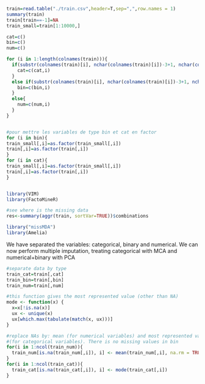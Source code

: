 
```r

train=read.table("./train.csv",header=T,sep=",",row.names = 1)
summary(train)
train[train==-1]=NA
train_small=train[1:10000,]

cat=c()
bin=c()
num=c()

for (i in 1:length(colnames(train))){
  if(substr(colnames(train)[i], nchar(colnames(train)[i])-3+1, nchar(colnames(train)[i])) =="cat"){
    cat=c(cat,i)
  }
  else if(substr(colnames(train)[i], nchar(colnames(train)[i])-3+1, nchar(colnames(train)[i])) =="bin"){
    bin=c(bin,i)
  }
  else{
    num=c(num,i)
  }
}


#pour mettre les variables de type bin et cat en factor
for (i in bin){
train_small[,i]=as.factor(train_small[,i])
train[,i]=as.factor(train[,i])
}
for (i in cat){
train_small[,i]=as.factor(train_small[,i])
train[,i]=as.factor(train[,i])
}


library(VIM)
library(FactoMineR)

#see where is the missing data
res<-summary(aggr(train, sortVar=TRUE))$combinations

library("missMDA")
library(Amelia)
```

We have separated the variables: categorical, binary and numerical. We can now perform multiple imputation, treating categorical with MCA and numerical+binary with PCA


```r


#separate data by type
train_cat=train[,cat]
train_bin=train[,bin]
train_num=train[,num]

#this function gives the most represented value (other than NA)
mode <- function(x) {
  x=x[!is.na(x)]
  ux <- unique(x)
  ux[which.max(tabulate(match(x, ux)))]
}

#replace NAs by: mean (for numerical variables) and most represented value 
#(for categorical variables). There is no missing values in bin
for(i in 1:ncol(train_num)){
  train_num[is.na(train_num[,i]), i] <- mean(train_num[,i], na.rm = TRUE)
}
for(i in 1:ncol(train_cat)){
  train_cat[is.na(train_cat[,i]), i] <- mode(train_cat[,i])
}



```

